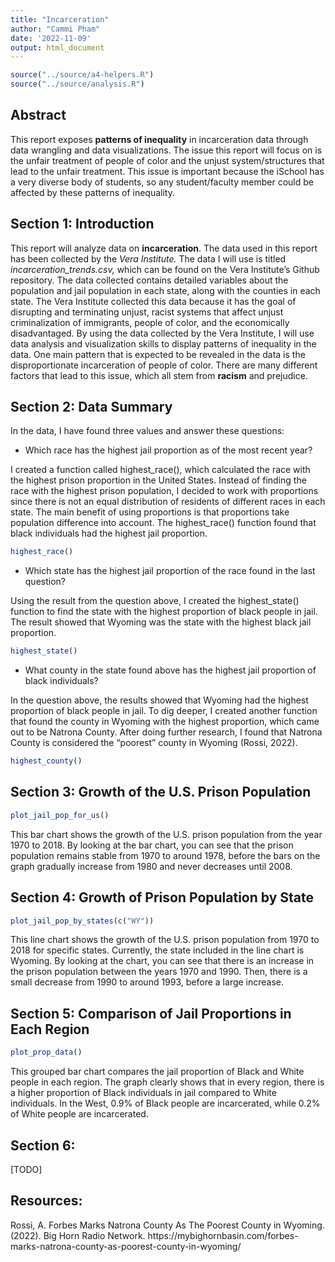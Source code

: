 ```yaml
---
title: "Incarceration"
author: "Cammi Pham"
date: '2022-11-09'
output: html_document
---
```


```r
source("../source/a4-helpers.R")
source("../source/analysis.R")
```

## Abstract 
This report exposes **patterns of inequality** in incarceration data through data wrangling and data visualizations. The issue this report will focus on is the unfair treatment of people of color and the unjust system/structures that lead to the unfair treatment. This issue is important because the iSchool has a very diverse body of students, so any student/faculty member could be affected by these patterns of inequality.

## Section 1: Introduction 
This report will analyze data on **incarceration**. The data used in this report has been collected by the _Vera Institute._ The data I will use is titled _incarceration_trends.csv,_ which can be found on the Vera Institute’s Github repository. The data collected contains detailed variables about the population and jail population in each state, along with the counties in each state. The Vera Institute collected this data because it has the goal of disrupting and terminating unjust, racist systems that affect unjust criminalization of immigrants, people of color, and the economically disadvantaged. By using the data collected by the Vera Institute, I will use data analysis and visualization skills to display patterns of inequality in the data. One main pattern that is expected to be revealed in the data is the disproportionate incarceration of people of color. There are many different factors that lead to this issue, which all stem from **racism** and prejudice.

## Section 2: Data Summary 
In the data, I have found three values and answer these questions:

* Which race has the highest jail proportion as of the most recent year?

I created a function called highest_race(), which calculated the race with the highest prison proportion in the United States. Instead of finding the race with the highest prison population, I decided to work with proportions since there is not an equal distribution of residents of different races in each state. The main benefit of using proportions is that proportions take population difference into account. The highest_race() function found that black individuals had the highest jail proportion.
```r
highest_race()
```

* Which state has the highest jail proportion of the race found in the last question?

Using the result from the question above, I created the highest_state() function to find the state with the highest proportion of black people in jail. The result showed that Wyoming was the state with the highest black jail proportion. 
```r
highest_state()
```


* What county in the state found above has the highest jail proportion of black individuals?

In the question above, the results showed that Wyoming had the highest proportion of black people in jail. To dig deeper, I created another function that found the county in Wyoming with the highest proportion, which came out to be Natrona County. After doing further research, I found that Natrona County is considered the "poorest" county in Wyoming (Rossi, 2022). 

```r
highest_county()
```


## Section 3: Growth of the U.S. Prison Population
```r
plot_jail_pop_for_us()
```

This bar chart shows the growth of the U.S. prison population from the year 1970 to 2018. By looking at the bar chart, you can see that the prison population remains stable from 1970 to around 1978, before the bars on the graph gradually increase from 1980 and never decreases until 2008.

## Section 4: Growth of Prison Population by State 
```r
plot_jail_pop_by_states(c("WY"))
```

This line chart shows the growth of the U.S. prison population from 1970 to 2018 for specific states. Currently, the state included in the line chart is Wyoming. By looking at the chart, you can see that there is an increase in the prison population between the years 1970 and 1990. Then, there is a small decrease from 1990 to around 1993, before a large increase. 

## Section 5: Comparison of Jail Proportions in Each Region
```r
plot_prop_data()
```

This grouped bar chart compares the jail proportion of Black and White people in each region. The graph clearly shows that in every region, there is a higher proportion of Black individuals in jail compared to White individuals. In the West, 0.9% of Black people are incarcerated, while 0.2% of White people are incarcerated. 

## Section 6: <a map shows potential patterns of inequality that vary geographically>
[TODO]


## Resources:

Rossi, A. Forbes Marks Natrona County As The Poorest County in Wyoming. (2022). Big Horn Radio Network. https://mybighornbasin.com/forbes-marks-natrona-county-as-poorest-county-in-wyoming/ 

